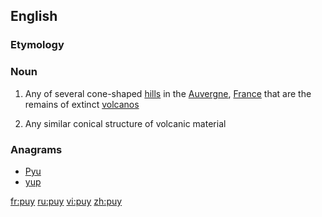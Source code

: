 {{also|Puy}}
==English==

===Etymology===
{{etyl|fr}}

===Noun===
{{wikipedia}}
{{en-noun}}

# Any of several cone-shaped [[hill]]s in the [[Auvergne]], [[France]] that are the remains of extinct [[volcano]]s
# {{geology}} Any similar conical structure of volcanic material

===Anagrams===
* [[Pyu#English|Pyu]]
* [[yup#English|yup]]

[[fr:puy]]
[[ru:puy]]
[[vi:puy]]
[[zh:puy]]
